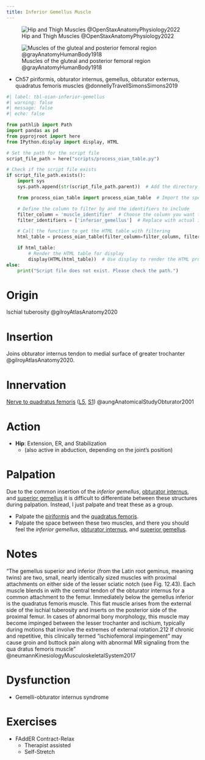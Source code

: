 ```yaml
---
title: Inferior Gemellus Muscle
---
```



![Hip and Thigh Muscles @OpenStaxAnatomyPhysiology2022](/The Archive/Images/OpenStax Anatomy and Physiology 2e/fig11.29 Hip and Thigh Muscles.jpeg){#fig-openstax-fig11.29}

![Muscles of the gluteal and posterior femoral region @grayAnatomyHumanBody1918](/The Archive/Images/Gray anatomy 1918 images/Myology/image434 Muscles of the gluteal and posterior femoral regions.gif){#fig-gray1918-image434}

::: {.callout title="Reading list"}

- Ch57 piriformis, obturator internus, gemellus, obturator externus, quadratus femoris muscles @donnellyTravellSimonsSimons2019

:::

```python
#| label: tbl-oian-inferior-gemellus
#| warning: false
#| message: false
#| echo: false

from pathlib import Path
import pandas as pd
from pyprojroot import here
from IPython.display import display, HTML

# Set the path for the script file
script_file_path = here("scripts/process_oian_table.py")

# Check if the script file exists
if script_file_path.exists():
    import sys
    sys.path.append(str(script_file_path.parent))  # Add the directory of the script to the system path

    from process_oian_table import process_oian_table  # Import the specific function

    # Define the column to filter by and the identifiers to include
    filter_column = 'muscle_identifier'  # Choose the column you want to filter by
    filter_identifiers = ['inferior_gemellus']  # Replace with actual identifiers you want to include

    # Call the function to get the HTML table with filtering
    html_table = process_oian_table(filter_column=filter_column, filter_identifiers=filter_identifiers)

    if html_table:
        # Render the HTML table for display
        display(HTML(html_table))  # Use display to render the HTML properly
else:
    print("Script file does not exist. Please check the path.")

```


# Origin {#origin}

Ischial tuberosity @gilroyAtlasAnatomy2020


# Insertion {#insertion}

Joins obturator internus tendon to medial surface of greater trochanter @gilroyAtlasAnatomy2020.

# Innervation {#innervation}

[Nerve to quadratus femoris]({{< var ref-nerve-to-quadratus-femoris.path >}}) ([L5]({{< var ref-nerve-root.l5 >}}), [S1]({{< var ref-nerve-root.s1 >}})) @aungAnatomicalStudyObturator2001 


# Action {#action}

- **Hip**: Extension, ER, and Stabilization
    - (also active in abduction, depending on the joint’s position)


# Palpation

Due to the common insertion of the <i>inferior gemellus</i>, [obturator internus]({{< var ref-obturator-internus.insertion >}}), and [superior gemellus]({{< var ref-superior-gemellus.insertion >}}) it is difficult to differentiate between these structures during palpation.
Instead, I just palpate and treat these as a group.

- Palpate the [piriformis]({{< var ref-piriformis.palpation >}}) and the [quadratus femoris]({{< var ref-quadratus-femoris.palpation >}}).
- Palpate the space between these two muscles, and there you should feel the <i>inferior gemellus</i>, [obturator internus]({{< var ref-obturator-internus.path >}}), and [superior gemellus]({{< var ref-superior-gemellus.path >}}).

# Notes

“The gemellus	superior and inferior (from the Latin root geminus, meaning twins) are two, small, nearly identically sized muscles with proximal attachments on either side of the lesser sciatic notch (see Fig. 12.43). Each muscle blends in with the central tendon of the obturator internus for a common attachment to the femur. Immediately below the gemellus inferior is the quadratus	 femoris muscle. This flat muscle arises from the external side of the ischial tuberosity and inserts on the posterior side of the proximal femur. In cases of abnormal bony morphology, this muscle may become impinged between the lesser trochanter and ischium, typically during motions that involve the extremes of external rotation.212 If chronic and repetitive, this clinically termed “ischiofemoral impingement” may cause groin and buttock pain along with abnormal MR signaling from the qua­ dratus femoris muscle” @neumannKinesiologyMusculoskeletalSystem2017 

# Dysfunction

- Gemelli-obturator internus syndrome

# Exercises

- FAddER Contract-Relax
    - Therapist assisted
    - Self-Stretch 